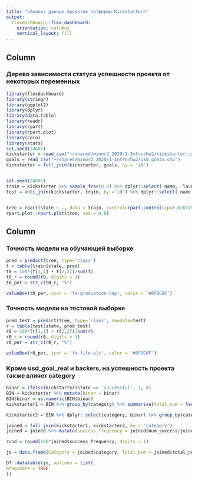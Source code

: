 ```yaml
---
title: "<Анализ данных проектов патформы Kickstarter>"
output: 
  flexdashboard::flex_dashboard:
    orientation: columns
    vertical_layout: fill
---
```


<style>
.navbar {
background-color:#6495ED;
border-color:paleturquoise;
}
.navbar-brand {
color:black!important;
}

</style>


Column {data-width=500}
-----------------------------------------------------------------------

### **Дерево зависимости статуса успешности проекта от некоторых переменных**

```r
library(flexdashboard)
library(stringr)
library(ggplot2)
library(dplyr)
library(data.table)
library(readr)
library(rpart)
library(rpart.plot)
library(coin)
library(stats)
set.seed(24601)
kickstarter = read_csv("~/shared/minor2_2020/1-Intro/hw2/kickstarter.csv")
goals = read_csv("~/shared/minor2_2020/1-Intro/hw2/usd_goals.csv")
kickstarter = full_join(kickstarter, goals, by = 'id')


set.seed(24601)
train = kickstarter %>% sample_frac(0.8) %>% dplyr::select(-name, -launched)
test = anti_join(kickstarter, train, by ='id') %>% dplyr::select(-name, -launched)


tree = rpart(state ~ ., data = train, control=rpart.control(cp=0.0207795735))
rpart.plot::rpart.plot(tree, cex = 0.8)
```

Column {data-width=500, data-height=50}
-----------------------------------------------------------------------

### **Точность модели на обучающей выборке**

```r

pred = predict(tree, type='class')
t = table(train$state, pred)
t0 = 100*(t[1,1] + t[2,2])/sum(t) 
t0_r = round(t0, digits = 1) 
t0_per = str_c(t0_r, "%")

valueBox(t0_per, icon = 'fa-graduation-cap', color = '#8FBC8F')

```

### **Точность модели на тестовой выборке**

```r

pred_test = predict(tree, type='class', newdata=test)
r = table(test$state, pred_test)
r0 = 100*(r[1,1] + r[2,2])/sum(r) 
r0_r = round(r0, digits = 1) 
r0_per = str_c(r0_r, "%")

valueBox(r0_per, icon = 'fa-file-alt', color = '#8FBC8F')

```

### Кроме usd_goal_real и backers, на успешность проекта также влияет category

```r


binar = ifelse(kickstarter$state == 'successful', 1, 0)
BIN = kickstarter %>% mutate(binar = binar)
BIN$binar = as.numeric(BIN$binar)
kickstarter1 = BIN %>% group_by(category) %>% summarise(total_num = length(state))

kickstarter2 = BIN %>% dplyr::select(category, binar) %>% group_by(category) %>% summarise(num_success = sum(binar))

joined = full_join(kickstarter1, kickstarter2, by = 'category') 
joined = joined %>% mutate(success_frequency = joined$num_success/joined$total_num) %>% arrange(-success_frequency) %>% filter(total_num>=50)

rund = round(100*joined$success_frequency, digits = 1)

jo = data.frame(Category = joined$category, Total_Num = joined$total_num, Num_Succeeded = joined$num_success, Success_Share = str_c(rund, '%'))

DT::datatable(jo, options = list(
bPaginate = TRUE
))
```
